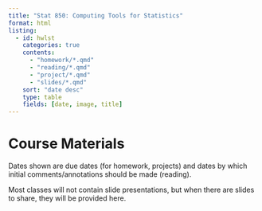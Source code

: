```yaml
---
title: "Stat 850: Computing Tools for Statistics"
format: html
listing:
  - id: hwlst
    categories: true
    contents: 
      - "homework/*.qmd"
      - "reading/*.qmd"
      - "project/*.qmd"
      - "slides/*.qmd"
    sort: "date desc"
    type: table
    fields: [date, image, title]
---
```


# Course Materials

Dates shown are due dates (for homework, projects) and dates by which initial comments/annotations should be made (reading). 

Most classes will not contain slide presentations, but when there are slides to share, they will be provided here.

::: {#hwlst}
:::
